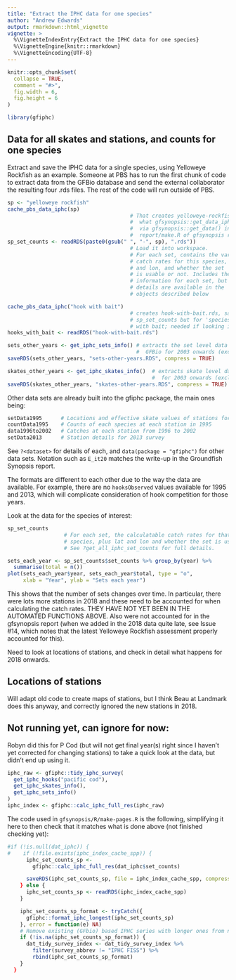 ```yaml
---
title: "Extract the IPHC data for one species"
author: "Andrew Edwards"
output: rmarkdown::html_vignette
vignette: >
  %\VignetteIndexEntry{Extract the IPHC data for one species}
  %\VignetteEngine{knitr::rmarkdown}
  %\VignetteEncoding{UTF-8}
---
```


```r
knitr::opts_chunk$set(
  collapse = TRUE,
  comment = "#>",
  fig.width = 6,
  fig.height = 6
)
```

```r
library(gfiphc)
```

<!-- Adapting code written by Andrew Edwards for Beau Doherty at Landmark -->
<!-- Fisheries in March 2019 and updated in September 2019.-->
<!-- Also using MEE_reproduce_2.Rmd sizeSpectra vignette as a template -->

## Data for all skates and stations, and counts for one species

Extract and save the IPHC data for a single species, using Yelloweye Rockfish as an
example. Someone at PBS has to run the first chunk of code to extract data from
the GFBio database and send the external collaborator the resulting four .rds
files. The rest of the code will run outside of PBS.

```r
sp <- "yelloweye rockfish"
cache_pbs_data_iphc(sp)
                                       # That creates yelloweye-rockfish.rds. [This is
                                       #  what gfsynopsis::get_data_iphc() calls,
                                       #  via gfsynopsis::get_data() in
                                       #  report/make.R of gfsynopsis repo.]
sp_set_counts <- readRDS(paste0(gsub(" ", "-", sp), ".rds"))
                                       # Load it into workspace.
                                       # For each set, contains the various
                                       # catch rates for this species, the lat
                                       # and lon, and whether the set
                                       # is usable or not. Includes the basic
                                       # information for each set, but further
                                       # details are available in the
                                       # objects described below

cache_pbs_data_iphc("hook with bait")
                                       # creates hook-with-bait.rds, same as
                                       # sp_set_counts but for 'species' hook
                                       # with bait; needed if looking into hook competition.
hooks_with_bait <- readRDS("hook-with-bait.rds")

sets_other_years <- get_iphc_sets_info() # extracts the set level data from
                                         #  GFBio for 2003 onwards (excluding 2013)
saveRDS(sets_other_years, "sets-other-years.RDS", compress = TRUE)

skates_other_years <- get_iphc_skates_info()  # extracts skate level data from GFBio
                                              #  for 2003 onwards (excluding 2013)
saveRDS(skates_other_years, "skates-other-years.RDS", compress = TRUE)
```

Other data sets are already built into the gfiphc package, the main ones being:
```r
setData1995      # Locations and effective skate values of stations for the 1995 survey
countData1995    # Counts of each species at each station in 1995
data1996to2002   # Catches at each station from 1996 to 2002
setData2013      # Station details for 2013 survey
```
See `?<dataset>` for details of each, and `data(package = "gfiphc")` for other
data sets. Notation such as `E_it20` matches the write-up in the Groundfish
Synopsis report.

The formats are different to each other due to the way the data are
available. For example, there are no `hooksObserved` values available for 1995
and 2013, which will complicate consideration of hook competition
for those years.

Look at the data for the species of interest:
```r
sp_set_counts
                  # For each set, the calculatable catch rates for that
                  # species, plus lat and lon and whether the set is usable.
                  # See ?get_all_iphc_set_counts for full details.

sets_each_year <- sp_set_counts$set_counts %>% group_by(year) %>%
  summarise(total = n())
plot(sets_each_year$year, sets_each_year$total, type = "o",
     xlab = "Year", ylab = "Sets each year")
```

This shows that the number of sets changes over time. In particular, there were
lots more stations in 2018 and these need to be accounted for when calculating
the catch rates. THEY HAVE NOT YET BEEN IN THE AUTOMATED FUNCTIONS ABOVE. Also
were not accounted for in the gfsynopsis report (when we added in the 2018 data
quite late, see Issue #14, which notes that the latest Yelloweye Rockfish
assessment properly accounted for this).

Need to look at locations of stations, and check in detail what happens for 2018
onwards.

## Locations of stations

Will adapt old code to create maps of stations, but I think Beau at Landmark
does this anyway, and correctly ignored the new stations in 2018.

## Not running yet, can ignore for now:

Robyn did this for P Cod (but will not get final year(s) right since I haven't yet
corrected for changing stations) to take a quick look at the data, but didn't
end up using it.

```r
iphc_raw <- gfiphc::tidy_iphc_survey(
  get_iphc_hooks("pacific cod"),
  get_iphc_skates_info(),
  get_iphc_sets_info()
)
iphc_index <- gfiphc::calc_iphc_full_res(iphc_raw)
```


The code used in `gfsynopsis/R/make-pages.R` is the following, simplifying it
here to then check that it matches what is done above (not finished checking yet):
```r
#if (!is.null(dat_iphc)) {
#    if (!file.exists(iphc_index_cache_spp)) {
      iphc_set_counts_sp <-
        gfiphc::calc_iphc_full_res(dat_iphc$set_counts)

      saveRDS(iphc_set_counts_sp, file = iphc_index_cache_spp, compress = FALSE)
    } else {
      iphc_set_counts_sp <- readRDS(iphc_index_cache_spp)
    }

    iphc_set_counts_sp_format <- tryCatch({
      gfiphc::format_iphc_longest(iphc_set_counts_sp)
    }, error = function(e) NA)
    # Remove existing (GFbio) based IPHC series with longer ones from new calcs
    if (!is.na(iphc_set_counts_sp_format)) {
      dat_tidy_survey_index <- dat_tidy_survey_index %>%
        filter(survey_abbrev != "IPHC FISS") %>%
        rbind(iphc_set_counts_sp_format)
    }
  }
```
